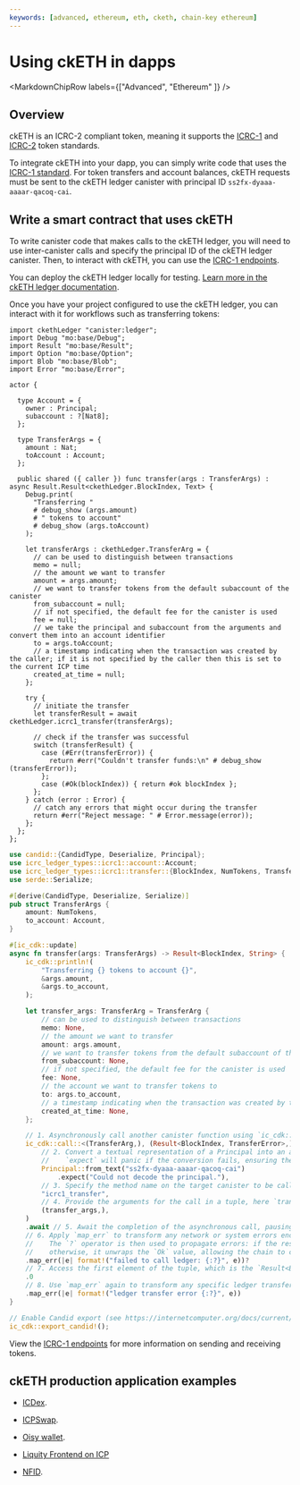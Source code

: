 ```yaml
---
keywords: [advanced, ethereum, eth, cketh, chain-key ethereum]
---
```



# Using ckETH in dapps

<MarkdownChipRow labels={["Advanced", "Ethereum" ]} />

## Overview

ckETH is an ICRC-2 compliant token, meaning it supports the [ICRC-1](https://github.com/dfinity/ICRC-1/tree/main/standards/ICRC-1) and [ICRC-2](https://github.com/dfinity/ICRC-1/blob/main/standards/ICRC-2/README.md) token standards.

To integrate ckETH into your dapp, you can simply write code that uses the [ICRC-1 standard](https://github.com/dfinity/ICRC-1/tree/main/standards/ICRC-1). For token transfers and account balances, ckETH requests must be sent to the ckETH ledger canister with principal ID `ss2fx-dyaaa-aaaar-qacoq-cai`.

## Write a smart contract that uses ckETH

To write canister code that makes calls to the ckETH ledger, you will need to use inter-canister calls and specify the principal ID of the ckETH ledger canister. Then, to interact with ckETH, you can use the [ICRC-1 endpoints](https://github.com/dfinity/ICRC-1/tree/main/standards/ICRC-1).

You can deploy the ckETH ledger locally for testing. [Learn more in the ckETH ledger documentation](https://github.com/dfinity/ic/tree/master/rs/ethereum/cketh/mainnet#installing-the-ledger).

Once you have your project configured to use the ckETH ledger, you can interact with it for workflows such as transferring tokens:

<Tabs groupId="languages">
<TabItem value="motoko" label="Motoko" default>

```motoko
import ckethLedger "canister:ledger";
import Debug "mo:base/Debug";
import Result "mo:base/Result";
import Option "mo:base/Option";
import Blob "mo:base/Blob";
import Error "mo:base/Error";

actor {

  type Account = {
    owner : Principal;
    subaccount : ?[Nat8];
  };

  type TransferArgs = {
    amount : Nat;
    toAccount : Account;
  };

  public shared ({ caller }) func transfer(args : TransferArgs) : async Result.Result<ckethLedger.BlockIndex, Text> {
    Debug.print(
      "Transferring "
      # debug_show (args.amount)
      # " tokens to account"
      # debug_show (args.toAccount)
    );

    let transferArgs : ckethLedger.TransferArg = {
      // can be used to distinguish between transactions
      memo = null;
      // the amount we want to transfer
      amount = args.amount;
      // we want to transfer tokens from the default subaccount of the canister
      from_subaccount = null;
      // if not specified, the default fee for the canister is used
      fee = null;
      // we take the principal and subaccount from the arguments and convert them into an account identifier
      to = args.toAccount;
      // a timestamp indicating when the transaction was created by the caller; if it is not specified by the caller then this is set to the current ICP time
      created_at_time = null;
    };

    try {
      // initiate the transfer
      let transferResult = await ckethLedger.icrc1_transfer(transferArgs);

      // check if the transfer was successful
      switch (transferResult) {
        case (#Err(transferError)) {
          return #err("Couldn't transfer funds:\n" # debug_show (transferError));
        };
        case (#Ok(blockIndex)) { return #ok blockIndex };
      };
    } catch (error : Error) {
      // catch any errors that might occur during the transfer
      return #err("Reject message: " # Error.message(error));
    };
  };
};
```

</TabItem>

<TabItem value="rust" label="Rust" default>

```rust
use candid::{CandidType, Deserialize, Principal};
use icrc_ledger_types::icrc1::account::Account;
use icrc_ledger_types::icrc1::transfer::{BlockIndex, NumTokens, TransferArg, TransferError};
use serde::Serialize;

#[derive(CandidType, Deserialize, Serialize)]
pub struct TransferArgs {
    amount: NumTokens,
    to_account: Account,
}

#[ic_cdk::update]
async fn transfer(args: TransferArgs) -> Result<BlockIndex, String> {
    ic_cdk::println!(
        "Transferring {} tokens to account {}",
        &args.amount,
        &args.to_account,
    );

    let transfer_args: TransferArg = TransferArg {
        // can be used to distinguish between transactions
        memo: None,
        // the amount we want to transfer
        amount: args.amount,
        // we want to transfer tokens from the default subaccount of the canister
        from_subaccount: None,
        // if not specified, the default fee for the canister is used
        fee: None,
        // the account we want to transfer tokens to
        to: args.to_account,
        // a timestamp indicating when the transaction was created by the caller; if it is not specified by the caller then this is set to the current ICP time
        created_at_time: None,
    };

    // 1. Asynchronously call another canister function using `ic_cdk::call`.
    ic_cdk::call::<(TransferArg,), (Result<BlockIndex, TransferError>,)>(
        // 2. Convert a textual representation of a Principal into an actual `Principal` object.
        //    `expect` will panic if the conversion fails, ensuring the code does not proceed with an invalid principal.
        Principal::from_text("ss2fx-dyaaa-aaaar-qacoq-cai")
            .expect("Could not decode the principal."),
        // 3. Specify the method name on the target canister to be called, in this case, "icrc1_transfer".
        "icrc1_transfer",
        // 4. Provide the arguments for the call in a tuple, here `transfer_args` is encapsulated as a single-element tuple.
        (transfer_args,),
    )
    .await // 5. Await the completion of the asynchronous call, pausing the execution until the future is resolved.
    // 6. Apply `map_err` to transform any network or system errors encountered during the call into a more readable string format.
    //    The `?` operator is then used to propagate errors: if the result is an `Err`, it returns from the function with that error,
    //    otherwise, it unwraps the `Ok` value, allowing the chain to continue.
    .map_err(|e| format!("failed to call ledger: {:?}", e))?
    // 7. Access the first element of the tuple, which is the `Result<BlockIndex, TransferError>`, for further processing.
    .0
    // 8. Use `map_err` again to transform any specific ledger transfer errors into a readable string format, facilitating error handling and debugging.
    .map_err(|e| format!("ledger transfer error {:?}", e))
}

// Enable Candid export (see https://internetcomputer.org/docs/current/developer-docs/backend/rust/generating-candid)
ic_cdk::export_candid!();
```

</TabItem>
</Tabs>

View the [ICRC-1 endpoints](https://github.com/dfinity/ICRC-1/tree/main/standards/ICRC-1) for more information on sending and receiving tokens.

## ckETH production application examples

- [ICDex](https://avjzx-pyaaa-aaaaj-aadmq-cai.raw.ic0.app/ICDex).

- [ICPSwap](https://icpswap.com/).

- [Oisy wallet](https://oisy.com/).

- [Liquity Frontend on ICP](https://imtbl.top/#/)

- [NFID](https://nfid.one/).